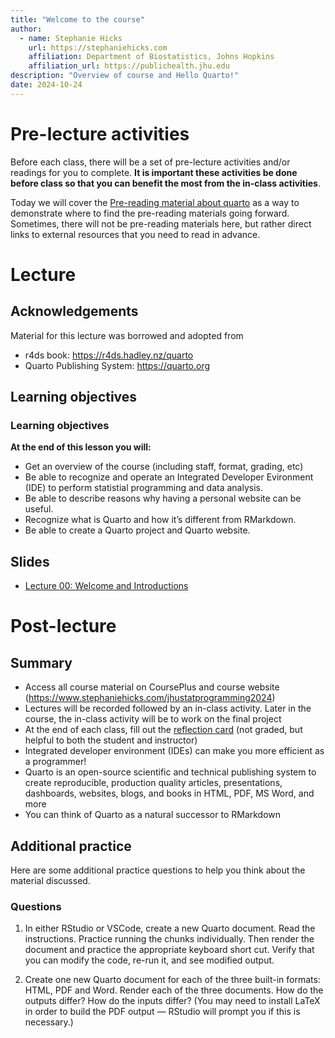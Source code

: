 ```yaml
---
title: "Welcome to the course"
author: 
  - name: Stephanie Hicks
    url: https://stephaniehicks.com
    affiliation: Department of Biostatistics, Johns Hopkins
    affiliation_url: https://publichealth.jhu.edu
description: "Overview of course and Hello Quarto!"
date: 2024-10-24
---
```


# Pre-lecture activities

Before each class, there will be a set of pre-lecture activities and/or readings for you to complete. **It is important these activities be done before class so that you can benefit the most from the in-class activities**. 

Today we will cover the [Pre-reading material about quarto](../../readings/00-quarto/index.qmd) as a way to demonstrate where to find the pre-reading materials going forward. Sometimes, there will not be pre-reading materials here, but rather direct links to external resources that you need to read in advance. 

# Lecture 

## Acknowledgements

Material for this lecture was borrowed and adopted from

- r4ds book: <https://r4ds.hadley.nz/quarto>
- Quarto Publishing System: <https://quarto.org>


## Learning objectives

::: callout-note
### Learning objectives

**At the end of this lesson you will:**

-   Get an overview of the course (including staff, format, grading, etc)
-   Be able to recognize and operate an Integrated Developer Evironment (IDE) to perform statistial programming and data analysis. 
-   Be able to describe reasons why having a personal website can be useful.
-   Recognize what is Quarto and how it's different from RMarkdown.
-   Be able to create a Quarto project and Quarto website.

:::



## Slides 

- [Lecture 00: Welcome and Introductions](https://docs.google.com/presentation/d/1wBY5Er6vCDOgyaju7wEbycjqOOFcymzfKTVPKaNQwSs/edit?usp=sharing)


# Post-lecture

## Summary 

- Access all course material on CoursePlus and course website (<https://www.stephaniehicks.com/jhustatprogramming2024>)
- Lectures will be recorded followed by an in-class activity. Later in the course, the in-class activity will be to work on the final project
- At the end of each class, fill out the [reflection card](https://forms.gle/YE9kpBf7aVnx8VMdA) (not graded, but helpful to both the student and instructor)
- Integrated developer environment (IDEs) can make you more efficient as a programmer! 
- Quarto is an open-source scientific and technical publishing system to create reproducible, production quality articles, presentations, dashboards, websites, blogs, and books in HTML, PDF, MS Word, and more
- You can think of Quarto as a natural successor to RMarkdown

## Additional practice

Here are some additional practice questions to help you think about the material discussed.

::: callout-note
### Questions

1.  In either RStudio or VSCode, create a new Quarto document. Read the instructions. Practice running the chunks individually. Then render the document and practice the appropriate keyboard short cut. Verify that you can modify the code, re-run it, and see modified output.

2.  Create one new Quarto document for each of the three built-in formats: HTML, PDF and Word. Render each of the three documents. How do the outputs differ? How do the inputs differ? (You may need to install LaTeX in order to build the PDF output --- RStudio will prompt you if this is necessary.)

:::
